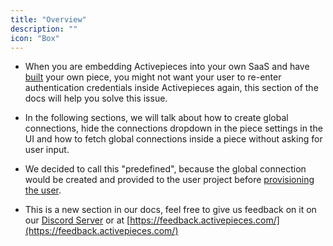 ```yaml
---
title: "Overview"
description: ""
icon: "Box"
---
```

<Snippet file="enterprise-feature.mdx" />

- When you are embedding Activepieces into your own SaaS and have [built](/developers/building-pieces/overview) your own piece,
 you might not want your user to re-enter authentication credentials inside Activepieces again, this section of the docs will help you solve this issue.

- In the following sections, we will talk about how to create global connections, hide the connections dropdown in the piece settings in the UI and how to fetch global connections inside a piece without asking for user input.

- We decided to call this "predefined", because the global connection would be created and provided to the user project before [provisioning the user](../provision-users).

- This is a new section in our docs, feel free to give us feedback on it on our [Discord Server](https://discord.com/invite/fA8hYBFkHd) or at [https://feedback.activepieces.com/](https://feedback.activepieces.com/)




















